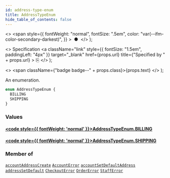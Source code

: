 ```yaml
---
id: address-type-enum
title: AddressTypeEnum
hide_table_of_contents: false
---
```


  <>
    <span
      style={{
        fontWeight: "normal",
        fontSize: ".5em",
        color: "var(--ifm-color-secondary-darkest)",
      }}
    >
      &nbsp;●&nbsp;
    </span>
  </>
);

  <>
    Specification
    <a
      className="link"
      style={{ fontSize: "1.5em", paddingLeft: "4px" }}
      target="\_blank"
      href={props.url}
      title={"Specified by " + props.url}
    >
      ⎘
    </a>
  </>
);

  <>
    <span className={"badge badge--" + props.class}>{props.text}</span>
  </>
);

An enumeration.

```graphql
enum AddressTypeEnum {
  BILLING
  SHIPPING
}
```

### Values

#### [<code style={{ fontWeight: 'normal' }}>AddressTypeEnum.<b>BILLING</b></code>](#)

>

#### [<code style={{ fontWeight: 'normal' }}>AddressTypeEnum.<b>SHIPPING</b></code>](#)

>

### Member of

[`accountAddressCreate`](../../../storefront/users/mutations/account-address-create) <Badge class="secondary" text="mutation"/><Bullet />[`AccountError`](../../../storefront/users/objects/account-error) <Badge class="secondary" text="object"/><Bullet />[`accountSetDefaultAddress`](../../../storefront/users/mutations/account-set-default-address) <Badge class="secondary" text="mutation"/><Bullet />[`addressSetDefault`](../../../storefront/users/mutations/address-set-default) <Badge class="secondary" text="mutation"/><Bullet />[`CheckoutError`](../../../storefront/checkout/objects/checkout-error) <Badge class="secondary" text="object"/><Bullet />[`OrderError`](../../../storefront/orders/objects/order-error) <Badge class="secondary" text="object"/><Bullet />[`StaffError`](../../../storefront/users/objects/staff-error) <Badge class="secondary" text="object"/>
